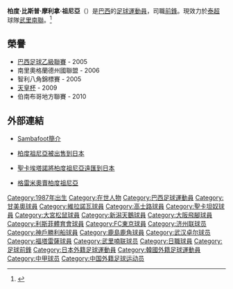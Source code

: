 {{noteTA
|G1=足球
|G2=JLeague
|G3=南美球會
|1=zh-cn:佩德罗·儒尼奥尔;zh-hk:柏度·祖尼亞;
}}
{{Football player infobox 
| playername = 柏度·祖尼亞 
| image = [[File:Pedro_Bispo_Moreira_Júnior.jpg|200px]]
| fullname = Pedro Bispo Moreira Júnior
| height = {{height|m=1.80}}
| dateofbirth = {{birth date and age|1987|1|29}} 
| cityofbirth = [[桑塔納杜阿拉瓜亞|阿拉瓜亞]], [[帕拉|帕拉]]
| countryofbirth = [[巴西|巴西]] 
| currentclub  = [[武里南联足球俱乐部|武里南聯]]
| clubnumber = 77
| position = [[前鋒_(足球)|前鋒]]
| youthyears = 2003-04
| youthclubs = [[维拉诺瓦足球俱乐部|維拉諾瓦]] 
| years1 = 2005 | clubs1 =  [[维拉诺瓦足球俱乐部|維拉諾瓦]]| caps1 = | goals1 =
| years2 = 2005–2006 | clubs2 = → [[格雷米奧|格雷米奧]] (租借)| caps2 = | goals2 =
| years3 = 2007 | clubs3 = →[[高士路|高士路]] (租借)| caps3 = | goals3 =
| years4 = 2007 | clubs4 = → [[聖卡埃塔諾|聖卡埃塔諾]] (租借)| caps4 = | goals4 =
| years5 = 2007–2009 | clubs5 =[[大宮松鼠|大宮松鼠]] | caps5 = 15 | goals5 = 2
| years6 = 2008 | clubs6 = → [[维拉诺瓦足球俱乐部|維拉諾瓦]] (租借) | caps6 = 18 | goals6 = 7
| years7 = 2009 | clubs7 = → [[新潟天鵝|新潟天鵝]] (租借) | caps7 = 21 | goals7 = 10
| years8 = 2009–2011 | clubs8 = [[大阪飛腳|大阪飛腳]] | caps8 = 9 | goals8 = 3
| years9 = 2010 | clubs9 = → [[利斯菲體育會|利斯菲體育會]] (租借) | caps9 = 6 | goals9 = 1
| years10 = 2010 | clubs10 = → [[维拉诺瓦足球俱乐部|維拉諾瓦]] (租借) | caps10 = 2 | goals10 = 1
| years11 = 2011 | clubs11 = → [[FC東京|FC東京]] (租借) | caps11 = 2 | goals11 = 0
| years12 = 2012 | clubs12 = [[聖卡坦奴|聖卡坦奴]] | caps12 = 0 | goals12 = 0
| years13 = 2012 | clubs13 = [[维拉诺瓦足球俱乐部|維拉諾瓦]]  | caps13 = 17 | goals13 = 9
| years14 = 2013 | clubs14 = [[濟州聯|濟州聯]] | caps14 = 29 | goals14 = 17
| years15 = 2014–2016 | clubs15 = [[神戶勝利船|神戶勝利船]] | caps15 = 74 | goals15 = 25
| years16 = 2017–2018 | clubs16 = [[鹿島鹿角|鹿島鹿角]] | caps16 = 28 | goals16 = 7
| years17 = 2018 | clubs17 = → [[武汉卓尔|武汉卓尔]](租借) | caps17 = 6 | goals17 = 6
| years18 = 2019 | clubs18 = [[福塔雷薩體育會|福塔雷薩]] | caps18 = 0 | goals18 = 0
| years19 = 2019– | clubs19 = [[武里南联足球俱乐部|武里南聯]] | caps19 = 8 | goals19 = 4
| pcupdate = 28 April 2019
}}

'''柏度·比斯普·摩利拿·祖尼亞'''（{{Bd|1987年|1月29日}}）是[[巴西|巴西]]的[[足球|足球]][[運動員|運動員]]，司職[[前鋒_(足球)|前鋒]]。現效力於[[泰超|泰超]]球隊[[武里南联足球俱乐部|武里南聯]]。<ref>{{cite web|publisher=Guardian.co.uk|title=柏度祖尼亞資料|url=http://guardian.touch-line.com/StatsCentre.asp?Lang=0&CTID=63&CPID=147&pStr=Player&PLID=198129&TEID=3701|accessdate=2009-09-03}}</ref>

== 榮譽 ==
* [[巴西足球乙級聯賽|巴西足球乙級聯賽]] - 2005
* 南里奧格蘭德州國聯盟 - 2006
* 智利八角錦標賽 - 2005
* [[天皇杯|天皇杯]] - 2009
* 伯南布哥地方聯賽 - 2010

== 外部連結 ==
{{reflist}}
* [http://www.sambafoot.co.uk/players/1021_Pedro_Junior.html Sambafoot簡介] {{Wayback|url=http://www.sambafoot.co.uk/players/1021_Pedro_Junior.html |date=20080616051829 }}
* {{pt icon}} [https://web.archive.org/web/20120206012639/http://ultimosegundo.ig.com.br/esportes/seu_time/gremio/2007/08/10/pedro_junior_e_vendido_para_o_futebol_japones_960073.html 柏度祖尼亞被出售到日本]
* {{pt icon}} [https://web.archive.org/web/20070928072039/http://www.bolarolando.com.br/news.php?id_news=50964&id_clube=148 聖卡埃塔諾將柏度祖尼亞遠匯到日本]
* {{pt icon}} [http://gremistasempre.blogspot.com/2007/08/grmio-vende-pedro-jnior.html 格雷米奧賣柏度祖尼亞]

{{2018年中甲分类名单武汉}}

{{DEFAULTSORT:Pedro Bispo Moreira Junior}}

[[Category:1987年出生|Category:1987年出生]]
[[Category:在世人物|Category:在世人物]]
[[Category:巴西足球運動員|Category:巴西足球運動員]]
[[Category:甘美奧球員|Category:甘美奧球員]]
[[Category:維拉諾瓦球員|Category:維拉諾瓦球員]]
[[Category:高士路球員|Category:高士路球員]]
[[Category:聖卡坦奴球員|Category:聖卡坦奴球員]]
[[Category:大宮松鼠球員|Category:大宮松鼠球員]]
[[Category:新潟天鵝球員|Category:新潟天鵝球員]]
[[Category:大阪飛腳球員|Category:大阪飛腳球員]]
[[Category:利斯菲體育會球員|Category:利斯菲體育會球員]]
[[Category:FC東京球員|Category:FC東京球員]]
[[Category:济州联球员|Category:济州联球员]]
[[Category:神戶勝利船球員|Category:神戶勝利船球員]]
[[Category:鹿島鹿角球員|Category:鹿島鹿角球員]]
[[Category:武汉卓尔球员|Category:武汉卓尔球员]]
[[Category:福塔雷薩球員|Category:福塔雷薩球員]]
[[Category:武里喃联球员|Category:武里喃联球员]]
[[Category:日職球員|Category:日職球員]]
[[Category:足球前鋒|Category:足球前鋒]]
[[Category:日本外籍足球運動員|Category:日本外籍足球運動員]]
[[Category:韓國外籍足球運動員|Category:韓國外籍足球運動員]]
[[Category:中甲球员|Category:中甲球员]]
[[Category:中国外籍足球运动员|Category:中国外籍足球运动员]]